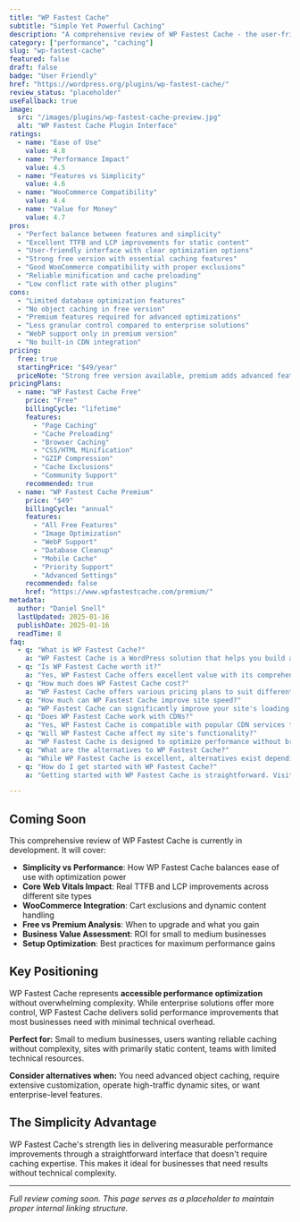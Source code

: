 ```yaml
---
title: "WP Fastest Cache"
subtitle: "Simple Yet Powerful Caching"
description: "A comprehensive review of WP Fastest Cache - the user-friendly WordPress caching plugin that balances simplicity with advanced features, offering excellent performance improvements for small to medium businesses."
category: ["performance", "caching"]
slug: "wp-fastest-cache"
featured: false
draft: false
badge: "User Friendly"
href: "https://wordpress.org/plugins/wp-fastest-cache/"
review_status: "placeholder"
useFallback: true
image:
  src: "/images/plugins/wp-fastest-cache-preview.jpg"
  alt: "WP Fastest Cache Plugin Interface"
ratings:
  - name: "Ease of Use"
    value: 4.8
  - name: "Performance Impact"
    value: 4.5
  - name: "Features vs Simplicity"
    value: 4.6
  - name: "WooCommerce Compatibility"
    value: 4.4
  - name: "Value for Money"
    value: 4.7
pros:
  - "Perfect balance between features and simplicity"
  - "Excellent TTFB and LCP improvements for static content"
  - "User-friendly interface with clear optimization options"
  - "Strong free version with essential caching features"
  - "Good WooCommerce compatibility with proper exclusions"
  - "Reliable minification and cache preloading"
  - "Low conflict rate with other plugins"
cons:
  - "Limited database optimization features"
  - "No object caching in free version"
  - "Premium features required for advanced optimizations"
  - "Less granular control compared to enterprise solutions"
  - "WebP support only in premium version"
  - "No built-in CDN integration"
pricing:
  free: true
  startingPrice: "$49/year"
  priceNote: "Strong free version available, premium adds advanced features and priority support"
pricingPlans:
  - name: "WP Fastest Cache Free"
    price: "Free"
    billingCycle: "lifetime"
    features:
      - "Page Caching"
      - "Cache Preloading"
      - "Browser Caching"
      - "CSS/HTML Minification"
      - "GZIP Compression"
      - "Cache Exclusions"
      - "Community Support"
    recommended: true
  - name: "WP Fastest Cache Premium"
    price: "$49"
    billingCycle: "annual"
    features:
      - "All Free Features"
      - "Image Optimization"
      - "WebP Support"
      - "Database Cleanup"
      - "Mobile Cache"
      - "Priority Support"
      - "Advanced Settings"
    recommended: false
    href: "https://www.wpfastestcache.com/premium/"
metadata:
  author: "Daniel Snell"
  lastUpdated: 2025-01-16
  publishDate: 2025-01-16
  readTime: 8
faq:
  - q: "What is WP Fastest Cache?"
    a: "WP Fastest Cache is a WordPress solution that helps you build and optimize your website with powerful features and excellent performance."
  - q: "Is WP Fastest Cache worth it?"
    a: "Yes, WP Fastest Cache offers excellent value with its comprehensive feature set, regular updates, and reliable support. It's a solid investment for serious WordPress users."
  - q: "How much does WP Fastest Cache cost?"
    a: "WP Fastest Cache offers various pricing plans to suit different needs. Check their official website for current pricing and special offers."
  - q: "How much can WP Fastest Cache improve site speed?"
    a: "WP Fastest Cache can significantly improve your site's loading speed through various optimization techniques including caching, minification, and lazy loading."
  - q: "Does WP Fastest Cache work with CDNs?"
    a: "Yes, WP Fastest Cache is compatible with popular CDN services to further enhance your site's performance globally."
  - q: "Will WP Fastest Cache affect my site's functionality?"
    a: "WP Fastest Cache is designed to optimize performance without breaking functionality, with safe mode options and compatibility checks."
  - q: "What are the alternatives to WP Fastest Cache?"
    a: "While WP Fastest Cache is excellent, alternatives exist depending on your specific needs. Consider your requirements for features, budget, and ease of use when comparing options."
  - q: "How do I get started with WP Fastest Cache?"
    a: "Getting started with WP Fastest Cache is straightforward. Visit their official website, choose a plan that fits your needs, and follow their setup documentation or tutorials."

---
```


## Coming Soon

This comprehensive review of WP Fastest Cache is currently in development. It will cover:

- **Simplicity vs Performance**: How WP Fastest Cache balances ease of use with optimization power
- **Core Web Vitals Impact**: Real TTFB and LCP improvements across different site types
- **WooCommerce Integration**: Cart exclusions and dynamic content handling
- **Free vs Premium Analysis**: When to upgrade and what you gain
- **Business Value Assessment**: ROI for small to medium businesses
- **Setup Optimization**: Best practices for maximum performance gains

## Key Positioning

WP Fastest Cache represents **accessible performance optimization** without overwhelming complexity. While enterprise solutions offer more control, WP Fastest Cache delivers solid performance improvements that most businesses need with minimal technical overhead.

**Perfect for:** Small to medium businesses, users wanting reliable caching without complexity, sites with primarily static content, teams with limited technical resources.

**Consider alternatives when:** You need advanced object caching, require extensive customization, operate high-traffic dynamic sites, or want enterprise-level features.

## The Simplicity Advantage

WP Fastest Cache's strength lies in delivering measurable performance improvements through a straightforward interface that doesn't require caching expertise. This makes it ideal for businesses that need results without technical complexity.

---

*Full review coming soon. This page serves as a placeholder to maintain proper internal linking structure.*